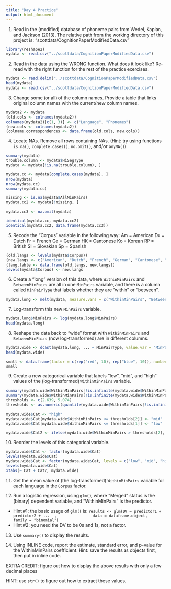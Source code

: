 ```yaml
---
title: "Day 4 Practice"
output: html_document
---
```


1. Read in the (modified) database of phoneme pairs from Wedel, Kaplan, and Jackson (2013).  The relative path from the working directory of this project is: "scottdata/CognitionPaperModifiedData.csv"

```r
library(reshape2)
mydata <- read.csv("../scottdata/CognitionPaperModifiedData.csv")
```

2. Read in the data using the WRONG function.  What does it look like?  Re-read with the right function for the rest of the practice exercises.

```r
mydata <- read.delim("../scottdata/CognitionPaperModifiedData.csv")
head(mydata)
mydata <- read.csv("../scottdata/CognitionPaperModifiedData.csv")
```

3. Change some (or all) of the column names.  Provide a table that links original column names with the current/new column names.

```r
mydata2 <- mydata
(old.cols <- colnames(mydata2))
colnames(mydata2)[c(1, 3)] <- c("Language", "Phonemes")
(new.cols <- colnames(mydata2))
(colname.correspondences <- data.frame(old.cols, new.cols))

```

4. Locate NAs.  Remove all rows containing NAs.
   (Hint: try using functions `is.na()`, `complete.cases()`, `no.omit()`, and/or `anyNA()`)

```r
summary(mydata)
trouble.column <- mydata$HiSegType
mydata <- mydata[!is.na(trouble.column), ]

mydata.cc <- mydata[complete.cases(mydata), ]
nrow(mydata)
nrow(mydata.cc)
summary(mydata.cc)

missing <- is.na(mydata$AllMinPairs)
mydata.cc2 <- mydata[!missing, ]

mydata.cc3 <- na.omit(mydata)

identical(mydata.cc, mydata.cc2)
identical(mydata.cc2, data.frame(mydata.cc3))

```

5. Recode the "Corpus" variable in the following way:
Am = American
Du = Dutch
Fr = French
Ge = German
HK = Cantonese
Ko = Korean
RP = British
Sl = Slovakian
Sp = Spanish

```r
(old.langs <- levels(mydata$Corpus))
(new.langs <- c("American", "Dutch", "French", "German", "Cantonese", "Korean", "British", "Slovakian", "Spanish"))
(lang.table <- data.frame(old.langs, new.langs))
levels(mydata$Corpus) <- new.langs
```

6. Create a "long" version of this data, where `WithinMinPairs` and `BetweenMinPairs` are all in one `MinPairs` variable, and there is a column called `MinPairType` that labels whether they are "within" or "between".

```r
mydata.long <- melt(mydata, measure.vars = c("WithinMinPairs", "BetweenMinPairs"), variable.name = "MinPairType", value.name = "MinPairs")
```

7. Log-transform this new `MinPairs` variable.

```r
mydata.long$MinPairs <- log(mydata.long$MinPairs)
head(mydata.long)
```

8. Reshape the data back to "wide" format with `WithinMinPairs` and `BetweenMinPairs` (now log-transformed) are in different columns.

```r
mydata.wide <- dcast(mydata.long, ... ~ MinPairType, value.var = "MinPairs")
head(mydata.wide)

small <- data.frame(factor = c(rep("red", 10), rep("blue", 10)), numbers = rnorm(20))
small
```

9. Create a new categorical variable that labels "low", "mid", and "high" values of the (log-transformed) `WithinMinPairs` variable.

```r
summary(mydata.wide$WithinMinPairs[!is.infinite(mydata.wide$WithinMinPairs)])
summary(mydata.wide$WithinMinPairs[!is.infinite(mydata.wide$WithinMinPairs)])
thresholds <- c(2.639, 5.074)
thresholds <- as.numeric(quantile(mydata.wide$WithinMinPairs[!is.infinite(mydata.wide$WithinMinPairs)], na.rm = TRUE)[c(2, 4)])

mydata.wide$Cat <- "high"
mydata.wide$Cat[mydata.wide$WithinMinPairs <= thresholds[2]] <- "mid"
mydata.wide$Cat[mydata.wide$WithinMinPairs <= thresholds[1]] <- "low"

mydata.wide$Cat2 <- ifelse(mydata.wide$WithinMinPairs > thresholds[2], "high", ifelse(mydata.wide$WithinMinPairs <= thresholds[1], "low", "mid"))

```

10. Reorder the levels of this categorical variable.

```r
mydata.wide$Cat <- factor(mydata.wide$Cat)
levels(mydata.wide$Cat)
mydata.wide$Cat <- factor(mydata.wide$Cat, levels = c("low", "mid", "high"))
levels(mydata.wide$Cat)
xtabs(~ Cat + Cat2, mydata.wide)

```

11. Get the mean value of (the log-transformed) `WithinMinPairs` variable for each language in the `Corpus` factor.

12. Run a logistic regression, using `glm()`, where "Merged" status is the (binary) dependent variable, and "WithinMinPairs" is the predictor.
  - Hint #1: the basic usage of `glm()` is:
`
results <- glm(DV ~ predictor1 + predictor2 + ...  ,                data = dataframe.object,
               family = "binomial")
`
  - Hint #2: you need the DV to be 0s and 1s, not a factor.
  
13. Use `summary()` to display the results.

14. Using INLINE code, report the estimate, standard error, and p-value for the WithinMinPairs coefficient.  Hint: save the results as objects first, then put in inline code.

EXTRA CREDIT: figure out how to display the above results with only a few decimal places

HINT: use `str()` to figure out how to extract these values.

